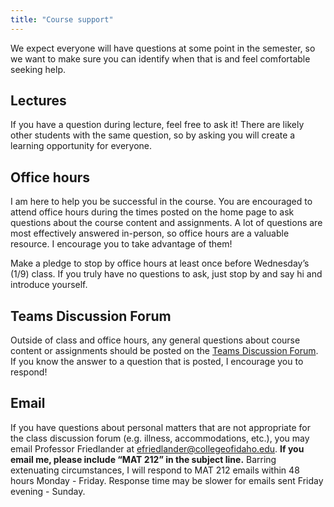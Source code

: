 ```yaml
---
title: "Course support"
---
```


We expect everyone will have questions at some point in the semester, so we want to make sure you can identify when that is and feel comfortable seeking help.

## Lectures

If you have a question during lecture, feel free to ask it! There are likely other students with the same question, so by asking you will create a learning opportunity for everyone.

## Office hours

I am here to help you be successful in the course. You are encouraged to attend office hours during the times posted on the home page to ask questions about the course content and assignments. A lot of questions are most effectively answered in-person, so office hours are a valuable resource. I encourage you to take advantage of them!

Make a pledge to stop by office hours at least once before Wednesday's (1/9) class. If you truly have no questions to ask, just stop by and say hi and introduce yourself.

## Teams Discussion Forum

Outside of class and office hours, any general questions about course content or assignments should be posted on the [Teams Discussion Forum](https://teams.microsoft.com/l/channel/19%3AvBRIeFRpxyUJfvl-0Ur9bQWxhR_Wzkpr6iM6V_OBVKA1%40thread.tacv2/?groupId=ffcfc61b-032c-4fe3-883b-fe9fd969ea51). If you know the answer to a question that is posted, I encourage you to respond!

<!-- ## Tutoring -->

<!-- All tutors are in Jewett 100 during their specified hours. Please see each of the course's tutors with their names and hours below: -->

<!-- -	Brayden Banks -->
<!--     +	Monday and Wednesday 7:00 PM - 8:00 PM -->
<!-- -	Christian Benischek -->
<!--     +	Wednesday 2:00 PM - 4:00 PM -->
<!-- -	Logan Bright -->
<!--     +	Tuesday and Thursday 6:30 PM - 7:30 PM -->
<!-- -	Suthi de Silva -->
<!--     +	Monday 12:00 PM - 2:00 PM -->


## Email

If you have questions about personal matters that are not appropriate for the class discussion forum (e.g. illness, accommodations, etc.), you may email Professor Friedlander at <efriedlander@collegeofidaho.edu>. **If you email me, please include "MAT 212" in the subject line.** Barring extenuating circumstances, I will respond to MAT 212 emails within 48 hours Monday - Friday. Response time may be slower for emails sent Friday evening - Sunday.
